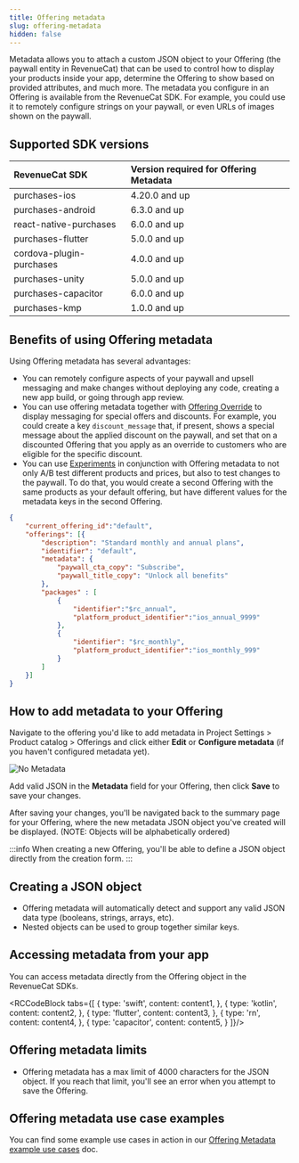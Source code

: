```yaml
---
title: Offering metadata
slug: offering-metadata
hidden: false
---
```

Metadata allows you to attach a custom JSON object to your Offering (the paywall entity in RevenueCat) that can be used to control how to display your products inside your app, determine the Offering to show based on provided attributes, and much more. The metadata you configure in an Offering is available from the RevenueCat SDK. For example, you could use it to remotely configure strings on your paywall, or even URLs of images shown on the paywall.

## Supported SDK versions

| RevenueCat SDK           | Version required for Offering Metadata | 
| :----------------------- | :--------------------------------------------- |
| purchases-ios            | 4.20.0 and up                                  |
| purchases-android        | 6.3.0 and up                                   |
| react-native-purchases   | 6.0.0 and up                                   | 
| purchases-flutter        | 5.0.0 and up                                   | 
| cordova-plugin-purchases | 4.0.0 and up                                   |
| purchases-unity          | 5.0.0 and up                                   |
| purchases-capacitor      | 6.0.0 and up                                   |
| purchases-kmp            | 1.0.0 and up                                   |

## Benefits of using Offering metadata

Using Offering metadata has several advantages: 

- You can remotely configure aspects of your paywall and upsell messaging and make changes without deploying any code, creating a new app build, or going through app review.
- You can use offering metadata together with [Offering Override](/dashboard-and-metrics/customer-profile#current-offering) to display messaging for special offers and discounts. For example, you could create a key `discount_message` that, if present, shows a special message about the applied discount on the paywall, and set that on a discounted Offering that you apply as an override to customers who are eligible for the specific discount.
- You can use [Experiments](/tools/experiments-v1) in conjunction with Offering metadata to not only A/B test different products and prices, but also to test changes to the paywall. To do that, you would create a second Offering with the same products as your default offering, but have different values for the metadata keys in the second Offering.

```json
{
    "current_offering_id":"default",
    "offerings": [{
        "description": "Standard monthly and annual plans",
        "identifier": "default",
        "metadata": {
            "paywall_cta_copy": "Subscribe",
            "paywall_title_copy": "Unlock all benefits"
        },
        "packages" : [
            {
                "identifier":"$rc_annual",
                "platform_product_identifier":"ios_annual_9999"
            },
            {
                "identifier": "$rc_monthly",
                "platform_product_identifier":"ios_monthly_999"
            }
        ]
    }]
}
```

## How to add metadata to your Offering

Navigate to the offering you'd like to add metadata in Project Settings > Product catalog > Offerings and click either **Edit** or **Configure metadata** (if you haven't configured metadata yet).

![No Metadata](/docs_images/offerings/offering-metadata-configure.png)

Add valid JSON in the **Metadata** field for your Offering, then click **Save** to save your changes.

After saving your changes, you'll be navigated back to the summary page for your Offering, where the new metadata JSON object you've created will be displayed. (NOTE: Objects will be alphabetically ordered)

:::info
When creating a new Offering, you'll be able to define a JSON object directly from the creation form.
:::

## Creating a JSON object

* Offering metadata will automatically detect and support any valid JSON data type (booleans, strings, arrays, etc).
* Nested objects can be used to group together similar keys.

## Accessing metadata from your app

You can access metadata directly from the Offering object in the RevenueCat SDKs.



<RCCodeBlock tabs={[
    {
        type: 'swift',
        content: content1,
    },
    {
        type: 'kotlin',
        content: content2,
    },
    {
        type: 'flutter',
        content: content3,
    },
    {
        type: 'rn',
        content: content4,
    },
    {
        type: 'capacitor',
        content: content5,
    }
]}/>

## Offering metadata limits

- Offering metadata has a max limit of 4000 characters for the JSON object. If you reach that limit, you'll see an error when you attempt to save the Offering.

## Offering metadata use case examples

You can find some example use cases in action in our [Offering Metadata example use cases](/tools/offering-metadata/offering-metadata-examples) doc.
